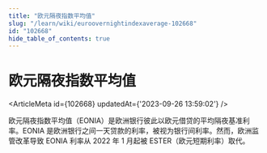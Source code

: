 ```yaml
---
title: "欧元隔夜指数平均值"
slug: "/learn/wiki/euroovernightindexaverage-102668"
id: "102668"
hide_table_of_contents: true
---
```



# 欧元隔夜指数平均值

<ArticleMeta id={102668} updatedAt={'2023-09-26 13:59:02'} />
<div className='border-solid border-b border-t-0 my-4 border-[var(--ifm-color-gray-300)]' />

欧元隔夜指数平均值（EONIA）是欧洲银行彼此以欧元借贷的平均隔夜基准利率。EONIA 是欧洲银行之间一天贷款的利率，被视为银行间利率。然而，欧洲监管改革导致 EONIA 利率从 2022 年 1 月起被 ESTER（欧元短期利率）取代。
